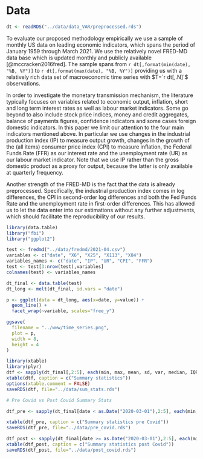 # Data {#data}

```r
dt <- readRDS("../data/data_VAR/preprocessed.rds")
```


To evaluate our proposed methodology empirically we use a sample of monthly US data on leading economic indicators, which spans the period of January 1959 through March 2021. We use the relatively novel FRED-MD data base which is updated monthly and publicly available [@mccracken2016fred]. The sample spans from `r dt[,format(min(date), "%B, %Y")]` to `r dt[,format(max(date), "%B, %Y")]` providing us with a relatively rich data set of macroeconomic time series with $T=`r dt[,.N]`$ observations.

In order to investigate the monetary transmission mechanism, the literature typically focuses on variables related to economic output, inflation, short and long term interest rates as well as labour market indicators. Some go beyond to also include stock price indices, money and credit aggregates, balance of payments figures, confidence indicators and some cases foreign domestic indicators. In this paper we limit our attention to the four main indicators mentioned above. In particular we use changes in the industrial production index (IP) to measure output growth, changes in the growth of the (all items) consumer price index (CPI) to measure inflation, the Federal Funds Rate (FFR) as our interest rate and the unemployment rate (UR) as our labour market indicator. Note that we use IP rather than the gross domestic product as a proxy for output, because the latter is only available at quarterly frequency. 

Another strength of the FRED-MD is the fact that the data is already preprocessed. Specifically, the industrial production index comes in log differences, the CPI in second-order log differences and both the Fed Funds Rate and the unemployment rate in first-order differences. This has allowed us to let the data enter into our estimations without any further adjustments, which should facilitate the reproducibility of our results.

```r
library(data.table)
library("fbi")
library("ggplot2")

test <- fredmd("../data/fredmd/2021-04.csv")
variables <- c("date", "X6", "X25", "X113", "X84")
variables_names <- c("date", "IP", "UR", "CPI", "FFR")
test <- test[3:nrow(test),variables]
colnames(test) <- variables_names

dt_final <- data.table(test)
dt_long <- melt(dt_final, id.vars = "date")

p <- ggplot(data = dt_long, aes(x=date, y=value)) +
  geom_line() +
  facet_wrap(~variable, scales="free_y")

ggsave(
  filename = "../www/time_series.png", 
  plot = p,
  width = 8,
  height = 4
)
```


```r
library(xtable)
library(plyr)
dtf <- sapply(dt_final[,2:5], each(min, max, mean, sd, var, median, IQR))
xtable(dtf, caption = c("Summary statistics"))
options(xtable.comment = FALSE)
saveRDS(dtf, file="../data/sum_stats.rds")
```


```r
# Pre Covid vs Post Covid Summary Stats

dtf_pre <- sapply(dt_final[date < as.Date("2020-03-01"),2:5], each(min, max, mean, sd, var, median, IQR))

xtable(dtf_pre, caption = c("Summary statistics pre Covid"))
saveRDS(dtf_pre, file="../data/pre_covid.rds")
```

```r
dtf_post <- sapply(dt_final[date >= as.Date("2020-03-01"),2:5], each(min, max, mean, sd, var, median, IQR))
xtable(dtf_post, caption = c("Summary statistics post Covid"))
saveRDS(dtf_post, file="../data/post_covid.rds")
```

